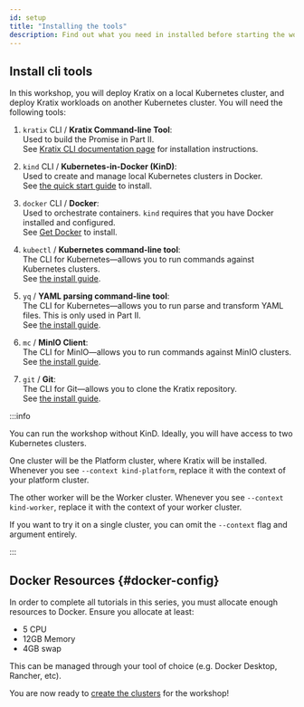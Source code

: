 ```yaml
---
id: setup
title: "Installing the tools"
description: Find out what you need in installed before starting the workshop
---
```


## Install cli tools

In this workshop, you will deploy Kratix on a local Kubernetes cluster, and deploy
Kratix workloads on another Kubernetes cluster. You will need the following
tools:

1. `kratix` CLI / **Kratix Command-line Tool**: <br />
   Used to build the Promise in Part II. <br />
   See [Kratix CLI documentation page](/main/kratix-cli/intro)
   for installation instructions.

1. `kind` CLI / **Kubernetes-in-Docker (KinD)**: <br />
   Used to create and manage local Kubernetes clusters in Docker. <br />
   See [the quick start guide](https://kind.sigs.k8s.io/docs/user/quick-start/) to install.

1. `docker` CLI / **Docker**: <br /> Used to orchestrate containers. `kind`
   requires that you have Docker installed and configured. <br /> See [Get
   Docker](https://docs.docker.com/get-docker/) to install.

1. `kubectl` / **Kubernetes command-line tool**: <br /> The CLI for
   Kubernetes&mdash;allows you to run commands against Kubernetes clusters. <br
   /> See [the install guide](https://kubernetes.io/docs/tasks/tools/#kubectl).

1. `yq` / **YAML parsing command-line tool**: <br /> The CLI for
   Kubernetes&mdash;allows you to run parse and transform YAML files. This is only used in Part II. <br
   /> See [the install guide](https://github.com/mikefarah/yq#install).

1. `mc` / **MinIO Client**: <br /> The CLI for MinIO&mdash;allows you to run commands against MinIO clusters. <br
   /> See [the install guide](https://docs.min.io/docs/minio-client-quickstart-guide.html).

1. `git` / **Git**: <br /> The CLI for Git&mdash;allows you to clone the Kratix repository. <br
   /> See [the install guide](https://git-scm.com/book/en/v2/Getting-Started-Installing-Git).

:::info

You can run the workshop without KinD. Ideally, you will have access to two
Kubernetes clusters.

One cluster will be the Platform cluster, where Kratix will be installed.
Whenever you see `--context kind-platform`, replace it with the context of your
platform cluster.

The other worker will be the Worker cluster. Whenever you see `--context
kind-worker`, replace it with the context of your worker cluster.

If you want to try it on a single cluster, you can omit the `--context` flag and
argument entirely.

:::

## Docker Resources {#docker-config}

In order to complete all tutorials in this series, you must allocate enough
resources to Docker. Ensure you allocate at least:

- 5 CPU
- 12GB Memory
- 4GB swap

This can be managed through your tool of choice (e.g. Docker Desktop, Rancher, etc).

You are now ready to [create the clusters](./create-clusters) for the workshop!
